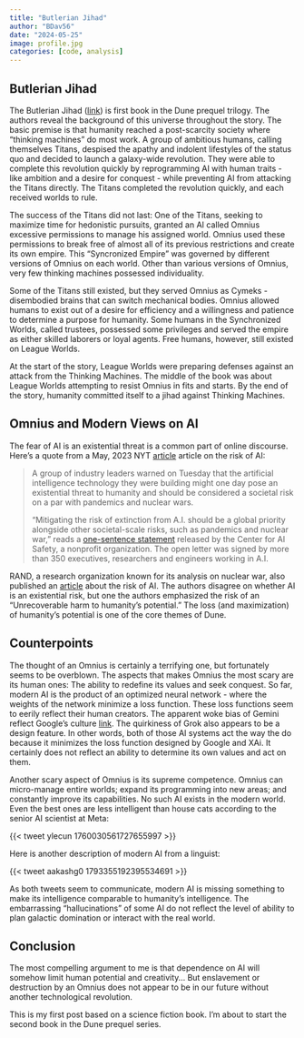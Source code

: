 ```yaml
---
title: "Butlerian Jihad"
author: "BDav56"
date: "2024-05-25"
image: profile.jpg
categories: [code, analysis]
---
```


## Butlerian Jihad

The Butlerian Jihad ([link](https://www.amazon.com/Dune-Butlerian-Jihad-Legends-Trilogy/dp/0765340771)) is first book in the Dune prequel trilogy. The authors reveal the background of this universe throughout the story. The basic premise is that humanity reached a post-scarcity society where "thinking machines" do most work. A group of ambitious humans, calling themselves Titans, despised the apathy and indolent lifestyles of the status quo and decided to launch a galaxy-wide revolution. They were able to complete this revolution quickly by reprogramming AI with human traits - like ambition and a desire for conquest - while preventing AI from attacking the Titans directly. The Titans completed the revolution quickly, and each received worlds to rule.

The success of the Titans did not last: One of the Titans, seeking to maximize time for hedonistic pursuits, granted an AI called Omnius excessive permissions to manage his assigned world. Omnius used these permissions to break free of almost all of its previous restrictions and create its own empire. This "Syncronized Empire" was governed by different versions of Omnius on each world. Other than various versions of Omnius, very few thinking machines possessed individuality. 

Some of the Titans still existed, but they served Omnius as Cymeks - disembodied brains that can switch mechanical bodies. Omnius allowed humans to exist out of a desire for efficiency and a willingness and patience to determine a purpose for humanity. Some humans in the Synchronized Worlds, called trustees, possessed some privileges and served the empire as either skilled laborers or loyal agents. Free humans, however, still existed on League Worlds. 

At the start of the story, League Worlds were preparing defenses against an attack from the Thinking Machines. The middle of the book was about League Worlds attempting to resist Omnius in fits and starts. By the end of the story, humanity committed itself to a jihad against Thinking Machines. 

## Omnius and Modern Views on AI

The fear of AI is an existential threat is a common part of online discourse. Here's a quote from a May, 2023 NYT [article](https://www.nytimes.com/2023/05/30/technology/ai-threat-warning.html) article on the risk of AI:

> A group of industry leaders warned on Tuesday that the artificial intelligence technology they were building might one day pose an existential threat to humanity and should be considered a societal risk on a par with pandemics and nuclear wars.
>
> “Mitigating the risk of extinction from A.I. should be a global priority alongside other societal-scale risks, such as pandemics and nuclear war,” reads a [one-sentence statement](https://www.safe.ai/statement-on-ai-risk) released by the Center for AI Safety, a nonprofit organization. The open letter was signed by more than 350 executives, researchers and engineers working in A.I.

RAND, a research organization known for its analysis on nuclear war, also published an [article](https://www.safe.ai/statement-on-ai-risk) about the risk of AI. The authors disagree on whether AI is an existential risk, but one the authors emphasized the risk of an "Unrecoverable harm to humanity's potential." The loss (and maximization) of humanity's potential is one of the core themes of Dune. 

## Counterpoints

The thought of an Omnius is certainly a terrifying one, but fortunately seems to be overblown. The aspects that makes Omnius the most scary are its human ones: The ability to redefine its values and seek conquest. So far, modern AI is the product of an optimized neural network - where the weights of the network minimize a loss function. These loss functions seem to eerily reflect their human creators. The apparent woke bias of Gemini reflect Google's culture [link](https://www.thefp.com/p/ex-google-employees-woke-gemini-culture-broken). The quirkiness of Grok also appears to be a design feature. In other words, both of those AI systems act the way the do because it minimizes the loss function designed by Google and XAi. It certainly does not reflect an ability to determine its own values and act on them.

Another scary aspect of Omnius is its supreme competence. Omnius can micro-manage entire worlds; expand its programming into new areas; and constantly improve its capabilities. No such AI exists in the modern world. Even the best ones are less intelligent than house cats according to the senior AI scientist at Meta:

{{< tweet ylecun 1760030561727655997 >}}

Here is another description of modern AI from a linguist:

{{< tweet aakashg0 1793355192395534691 >}}

As both tweets seem to communicate, modern AI is missing something to make its intelligence comparable to humanity's intelligence. The embarrassing "hallucinations" of some AI do not reflect the level of ability to plan galactic domination or interact with the real world.

## Conclusion

The most compelling argument to me is that dependence on AI will somehow limit human potential and creativity... But enslavement or destruction by an Omnius does not appear to be in our future without another technological revolution.

This is my first post based on a science fiction book. I'm about to start the second book in the Dune prequel series.
